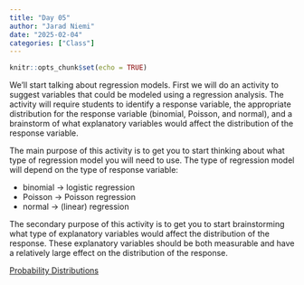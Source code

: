 ```yaml
---
title: "Day 05"
author: "Jarad Niemi"
date: "2025-02-04"
categories: ["Class"]
---
```


```r
knitr::opts_chunk$set(echo = TRUE)
```

We'll start talking about regression models. 
First we will do an activity to suggest variables that could be modeled using
a regression analysis. 
The activity will require students to identify a response variable, 
the appropriate distribution for the response variable 
(binomial, Poisson, and normal), and a 
brainstorm of what explanatory variables would affect the distribution of the 
response variable.

The main purpose of this activity is to get you to start thinking about what type
of regression model you will need to use. 
The type of regression model will depend on the type of response variable:

- binomial -> logistic regression
- Poisson -> Poisson regression
- normal -> (linear) regression

The secondary purpose of this activity is to get you to start brainstorming
what type of explanatory variables would affect the distribution of the response.
These explanatory variables should be both measurable and have a relatively
large effect on the distribution of the response.

 
[Probability Distributions](../../slides/Day05/Day05.pdf)